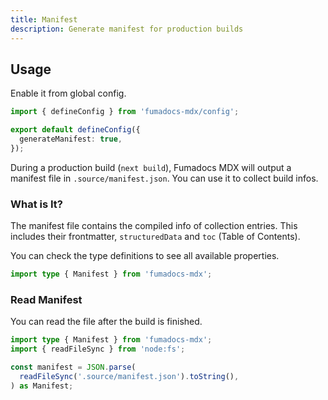 ```yaml
---
title: Manifest
description: Generate manifest for production builds
---
```


## Usage

Enable it from global config.

```ts
import { defineConfig } from 'fumadocs-mdx/config';

export default defineConfig({
  generateManifest: true,
});
```

During a production build (`next build`), Fumadocs MDX will output a manifest file in `.source/manifest.json`.
You can use it to collect build infos.

### What is It?

The manifest file contains the compiled info of collection entries.
This includes their frontmatter, `structuredData` and `toc` (Table of Contents).

You can check the type definitions to see all available properties.

```ts
import type { Manifest } from 'fumadocs-mdx';
```

### Read Manifest

You can read the file after the build is finished.

```ts
import type { Manifest } from 'fumadocs-mdx';
import { readFileSync } from 'node:fs';

const manifest = JSON.parse(
  readFileSync('.source/manifest.json').toString(),
) as Manifest;
```
